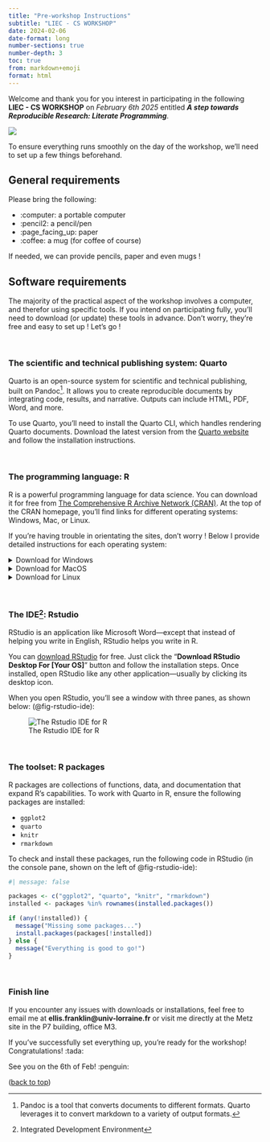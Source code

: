 ```yaml
---
title: "Pre-workshop Instructions"
subtitle: "LIEC - CS WORKSHOP"
date: 2024-02-06
date-format: long
number-sections: true
number-depth: 3
toc: true
from: markdown+emoji
format: html
---
```


<a id="page-top"></a>

::: {.grid}

::: {.g-col-10}

Welcome and thank you for you interest in participating in the following **LIEC - CS WORKSHOP** on *February 6th 2025* entitled ***A step towards Reproducible Research: Literate Programming***.

:::

::: {.g-col-2}

![](images/liec-logo.png){fig-alt="LIEC logo" fig-align="right"}

:::

:::

To ensure everything runs smoothly on the day of the workshop, we’ll need to set up a few things beforehand.


## General requirements

Please bring the following:

- :computer: a portable computer 
- :pencil2: a pencil/pen
- :page_facing_up: paper 
- :coffee: a mug (for coffee of course)

If needed, we can provide pencils, paper and even mugs !

<!-- ## Brief Workshop Overview -->

<!-- The workshop is divided into two parts: -->

<!-- 1.  Reproducible Research: What Do We Know? -->
<!-- 2.  Literate Programming with Quarto: A Small but Impactful Step -->

<!-- Part 1 will be discussion-based, focusing on the concept of reproducibility, its importance, and the factors contributing to non-reproducibility. There will be practial work also. No prior coding or bioinformatics knowledge is needed. -->

<!-- Part 2 is hands-on and involves practical work using specific informatic tools. To participate fully, you’ll need to download or update these tools in advance. Don’t worry—they’re free and easy to set up! Let's go !  -->

## Software requirements

The majority of the practical aspect of the workshop involves a computer, and therefor using specific tools. If you intend on participating fully, you'll need to download (or update) these tools in advance. Don't worry, they're free and easy to set up ! Let's go !

<br>

### The scientific and technical publishing system: Quarto

Quarto is an open-source system for scientific and technical publishing, built on Pandoc[^2]. It allows you to create reproducible documents by integrating code, results, and narrative. Outputs can include HTML, PDF, Word, and more.

[^2]: Pandoc is a tool that converts documents to different formats. Quarto leverages it to convert markdown to a variety of output formats.

To use Quarto, you’ll need to install the Quarto CLI, which handles rendering Quarto documents. Download the latest version from the  [Quarto website](https://quarto.org/docs/download/index.html) and follow the installation instructions.

<br>

### The programming language: R

R is a powerful programming language for data science. You can download it for free from [The Comprehensive R Archive Network (CRAN)](http://cran.r-project.org/). At the top of the CRAN homepage, you’ll find links for different operating systems: Windows, Mac, or Linux.

If you're having trouble in orientating the sites, don't worry ! Below I provide detailed instructions for each operating system:

<details>
  <summary>Download for Windows</summary>
  
To install R on Windows, click the “**Download R for Windows**” link. Then click the “**base**” link. Next, click the first link at the top of the new page. This link should say something like “**Download R-4.4.2 for Windows**”, except the 4.4.2 will be replaced by the most current version of R. The link downloads an installer program, which installs the most up-to-date version of R for Windows. Run this program and step through the installation wizard that appears. The wizard will install R into your program files folders and place a shortcut in your Start menu. Note that you’ll need to have all of the appropriate administration privileges to install new software on your machine.

</details>

<details>
  <summary>Download for MacOS</summary>
  
To install R on a Mac, click the “**Download R for Mac**” link. Next, click on the R-4.4.2 package link (or the package link for the most current release of R). An installer will download to guide you through the installation process, which is very easy. The installer lets you customize your installation, but the defaults will be suitable for most users. I’ve never found a reason to change them. If your computer requires a password before installing new progams, you’ll need it here.

</details>

<details>
  <summary>Download for Linux</summary>
  
R comes preinstalled on many Linux systems, but you’ll want the newest version of R if yours is out of date. The CRAN website provides files to build R from source on Debian, Redhat, SUSE, and Ubuntu systems under the link “**Download R for Linux**.” Click the link and then follow the directory trail to the version of Linux you wish to install on. The exact installation procedure will vary depending on the Linux system you use. CRAN guides the process by grouping each set of source files with documentation or README files that explain how to install on your system.

</details>

<br>

### The IDE[^1]: Rstudio

[^1]: Integrated Development Environment

RStudio is an application like Microsoft Word—except that instead of helping you write in English, RStudio helps you write in R.

You can [download RStudio](https://posit.co/download/rstudio-desktop/) for free. Just click the “**Download RStudio Desktop For [Your OS]**” button and follow the  installation steps. Once installed, open RStudio like any other application—usually by clicking its desktop icon.

When you open RStudio, you’ll see a window with three panes, as shown below: (@fig-rstudio-ide):

![The Rstudio IDE for R](images/rstudio-ide-begin.png){#fig-rstudio-ide}

<br>

### The toolset: R packages

R packages are collections of functions, data, and documentation that expand R's capabilities. To work with Quarto in R, ensure the following packages are installed:

-   `ggplot2`
-   `quarto`
-   `knitr`
-   `rmarkdown`

To check and install these packages, run the following code in RStudio (in the console pane, shown on the left of @fig-rstudio-ide):

```r
#| message: false

packages <- c("ggplot2", "quarto", "knitr", "rmarkdown")
installed <- packages %in% rownames(installed.packages())

if (any(!installed)) {
  message("Missing some packages...")
  install.packages(packages[!installed])
} else {
  message("Everything is good to go!")
}

```

<br>

### Finish line

If you encounter any issues with downloads or installations, feel free to email me at **ellis.franklin@univ-lorraine.fr** or visit me directly at the Metz site in the P7 building, office M3.

If you've successfully set everything up, you're ready for the workshop! Congratulations! :tada: 

See you on the 6th of Feb! :penguin: 


<p align="right">

(<a href="#page-top">back to top</a>)

</p>
